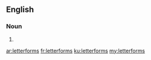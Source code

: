 ==English==

===Noun===
{{head|en}}

# {{plural of|letterform}}

[[ar:letterforms]]
[[fr:letterforms]]
[[ku:letterforms]]
[[my:letterforms]]